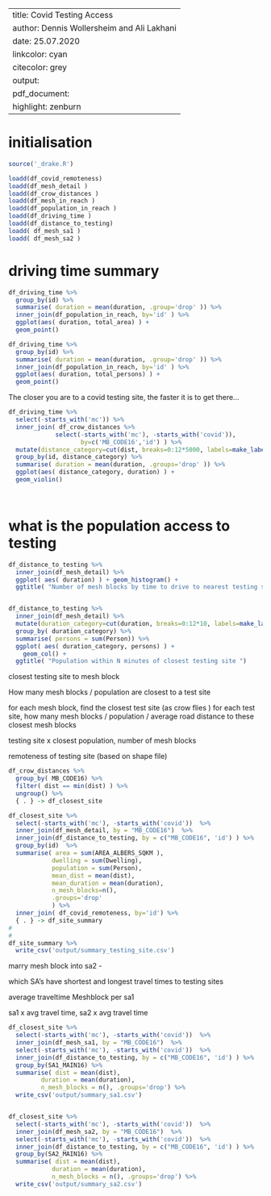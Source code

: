 
---
title:           Covid Testing Access
author:          Dennis Wollersheim  and Ali Lakhani
date:            25.07.2020
linkcolor:       cyan
citecolor:       grey
output:
  pdf_document:
    highlight:   zenburn
---

\tableofcontents


# initialisation
```r

source('_drake.R')

loadd(df_covid_remoteness)
loadd(df_mesh_detail )
loadd(df_crow_distances )
loadd(df_mesh_in_reach )
loadd(df_population_in_reach )
loadd(df_driving_time )
loadd(df_distance_to_testing)
loadd( df_mesh_sa1 )
loadd( df_mesh_sa2 )


```


# driving time summary

```r

df_driving_time %>%
  group_by(id) %>%
  summarise( duration = mean(duration, .group='drop' )) %>%
  inner_join(df_population_in_reach, by='id' ) %>%
  ggplot(aes( duration, total_area) ) +
  geom_point()

df_driving_time %>%
  group_by(id) %>%
  summarise( duration = mean(duration, .group='drop' )) %>%
  inner_join(df_population_in_reach, by='id' ) %>%
  ggplot(aes( duration, total_persons) ) +
  geom_point()


```

The closer you are to a covid testing site, the faster it is to get there...

```r


df_driving_time %>%
  select(-starts_with('mc')) %>%
  inner_join( df_crow_distances %>%
             select(-starts_with('mc'), -starts_with('covid')),
                    by=c('MB_CODE16','id') ) %>%
  mutate(distance_category=cut(dist, breaks=0:12*5000, labels=make_labels(max_dist=60, divisor=5, descriptor='km'))) %>%
  group_by(id, distance_category) %>%
  summarise( duration = mean(duration, .groups='drop' )) %>%
  ggplot(aes( distance_category, duration) ) +
  geom_violin()




```


# what is the population access to testing


```r


df_distance_to_testing %>%
  inner_join(df_mesh_detail) %>%
  ggplot( aes( duration) ) + geom_histogram() +
  ggtitle( "Number of mesh blocks by time to drive to nearest testing site")


df_distance_to_testing %>%
  inner_join(df_mesh_detail) %>%
  mutate(duration_category=cut(duration, breaks=0:12*10, labels=make_labels(max_dist=120, divisor=10, descriptor='min'))) %>%
  group_by( duration_category) %>%
  summarise( persons = sum(Person)) %>%
  ggplot( aes( duration_category, persons) ) +
    geom_col() +
  ggtitle( "Population within N minutes of closest testing site ")


```

closest testing site to mesh block

How many mesh blocks / population are closest to a test site

for each mesh block, find the closest test site (as crow flies )
for each test site, how many mesh blocks / population / average road distance  to these closest mesh blocks

testing site x closest population, number of mesh blocks

remoteness of testing site (based on shape file)

```r

df_crow_distances %>%
  group_by( MB_CODE16) %>%
  filter( dist == min(dist) ) %>%
  ungroup() %>%
  { . } -> df_closest_site

df_closest_site %>%
  select(-starts_with('mc'), -starts_with('covid'))  %>%
  inner_join(df_mesh_detail, by = "MB_CODE16")  %>%
  inner_join(df_distance_to_testing, by = c("MB_CODE16", 'id') ) %>%
  group_by(id)  %>%
  summarise( area = sum(AREA_ALBERS_SQKM ),
            dwelling = sum(Dwelling),
            population = sum(Person),
            mean_dist = mean(dist),
            mean_duration = mean(duration),
            n_mesh_blocks=n(),
            .groups='drop'
            ) %>%
  inner_join( df_covid_remoteness, by='id') %>%
  { . } -> df_site_summary
#
#
df_site_summary %>%
  write_csv('output/summary_testing_site.csv')

```



marry mesh block into sa2 -


which SA's have shortest and longest travel times to testing sites

average traveltime Meshblock per sa1


sa1 x avg travel time, sa2 x avg travel time


```r

df_closest_site %>%
  select(-starts_with('mc'), -starts_with('covid'))  %>%
  inner_join(df_mesh_sa1, by = "MB_CODE16")  %>%
  select(-starts_with('mc'), -starts_with('covid'))  %>%
  inner_join(df_distance_to_testing, by = c("MB_CODE16", 'id') ) %>%
  group_by(SA1_MAIN16) %>%
  summarise( dist = mean(dist),
         duration = mean(duration),
         n_mesh_blocks = n(), .groups='drop') %>%
  write_csv('output/summary_sa1.csv')


df_closest_site %>%
  select(-starts_with('mc'), -starts_with('covid'))  %>%
  inner_join(df_mesh_sa2, by = "MB_CODE16")  %>%
  select(-starts_with('mc'), -starts_with('covid'))  %>%
  inner_join(df_distance_to_testing, by = c("MB_CODE16", 'id') ) %>%
  group_by(SA2_MAIN16) %>%
  summarise( dist = mean(dist),
            duration = mean(duration),
            n_mesh_blocks = n(), .groups='drop') %>%
  write_csv('output/summary_sa2.csv')


```
